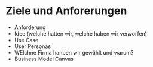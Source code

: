 # Ziele und Anforerungen

- Anforderung
- Idee (welche hatten wir, welche haben wir verworfen)
- Use Case
- User Personas
- WElchne Firma hanben wir gewählt und warum?
- Business Model Canvas